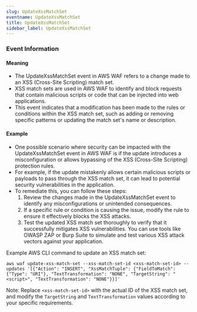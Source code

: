 ```yaml
--- 
slug: UpdateXssMatchSet
eventname: UpdateXssMatchSet
title: UpdateXssMatchSet
sidebar_label: UpdateXssMatchSet
---
```

                       
### Event Information

#### Meaning

- The UpdateXssMatchSet event in AWS WAF refers to a change made to an XSS (Cross-Site Scripting) match set. 
- XSS match sets are used in AWS WAF to identify and block requests that contain malicious scripts or code that can be injected into web applications. 
- This event indicates that a modification has been made to the rules or conditions within the XSS match set, such as adding or removing specific patterns or updating the match set's name or description.

#### Example

- One possible scenario where security can be impacted with the UpdateXssMatchSet event in AWS WAF is if the update introduces a misconfiguration or allows bypassing of the XSS (Cross-Site Scripting) protection rules.
- For example, if the update mistakenly allows certain malicious scripts or payloads to pass through the XSS match set, it can lead to potential security vulnerabilities in the application.
- To remediate this, you can follow these steps:
  1. Review the changes made in the UpdateXssMatchSet event to identify any misconfigurations or unintended consequences.
  2. If a specific rule or condition is causing the issue, modify the rule to ensure it effectively blocks the XSS attacks.
  3. Test the updated XSS match set thoroughly to verify that it successfully mitigates XSS vulnerabilities. You can use tools like OWASP ZAP or Burp Suite to simulate and test various XSS attack vectors against your application.

Example AWS CLI command to update an XSS match set:

```
aws waf update-xss-match-set --xss-match-set-id <xss-match-set-id> --updates '[{"Action": "INSERT", "XssMatchTuple": {"FieldToMatch": {"Type": "URI"}, "TextTransformation": "NONE", "TargetString": "<script>", "TextTransformation": "NONE"}}]'
```

Note: Replace `<xss-match-set-id>` with the actual ID of the XSS match set, and modify the `TargetString` and `TextTransformation` values according to your specific requirements.


 